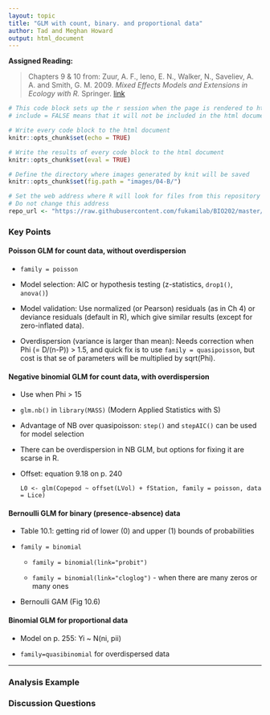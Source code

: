 ```yaml
---
layout: topic
title: "GLM with count, binary. and proportional data"
author: Tad and Meghan Howard
output: html_document
---
```


**Assigned Reading:**

> Chapters 9 & 10 from: Zuur, A. F., Ieno, E. N., Walker, N., Saveliev, A. A. and Smith, G. M. 2009. *Mixed Effects Models and Extensions in Ecology with R.* Springer. [link](https://link-springer-com.stanford.idm.oclc.org/book/10.1007%2F978-0-387-87458-6)


```r
# This code block sets up the r session when the page is rendered to html
# include = FALSE means that it will not be included in the html document

# Write every code block to the html document 
knitr::opts_chunk$set(echo = TRUE)

# Write the results of every code block to the html document 
knitr::opts_chunk$set(eval = TRUE)

# Define the directory where images generated by knit will be saved
knitr::opts_chunk$set(fig.path = "images/04-B/")

# Set the web address where R will look for files from this repository
# Do not change this address
repo_url <- "https://raw.githubusercontent.com/fukamilab/BIO202/master/"
```

### Key Points

#### Poisson GLM for count data, without overdispersion

* `family = poisson`

* Model selection: AIC or hypothesis testing (z-statistics, `drop1()`, `anova()`)

* Model validation: Use normalized (or Pearson) residuals (as in Ch 4) or deviance residuals (default in R), which give similar results (except for zero-inflated data).

* Overdispersion (variance is larger than mean): Needs correction when Phi (= D/(n-P)) > 1.5, and quick fix is to use `family = quasipoisson`, but cost is that se of parameters will be multiplied by sqrt(Phi).

#### Negative binomial GLM for count data, with overdispersion

+ Use when Phi > 15

+ `glm.nb()` in `library(MASS)` (Modern Applied Statistics with S)

+ Advantage of NB over quasipoisson: `step()` and `stepAIC()` can be used for model selection

+ There can be overdispersion in NB GLM, but options for fixing it are scarse in R.

+ Offset: equation 9.18 on p. 240

     `L0 <- glm(Copepod ~ offset(LVol) + fStation, family = poisson, data = Lice)`

#### Bernoulli GLM for binary (presence-absence) data

+ Table 10.1: getting rid of lower (0) and upper (1) bounds of probabilities

+ `family = binomial`
   
   * `family = binomial(link="probit")`

   * `family = binomial(link="cloglog")` - when there are many zeros or many ones

+ Bernoulli GAM (Fig 10.6)

#### Binomial GLM for proportional data

+ Model on p. 255: Yi ~ N(ni, pii)

+ `family=quasibinomial` for overdispersed data


***


### Analysis Example



### Discussion Questions






